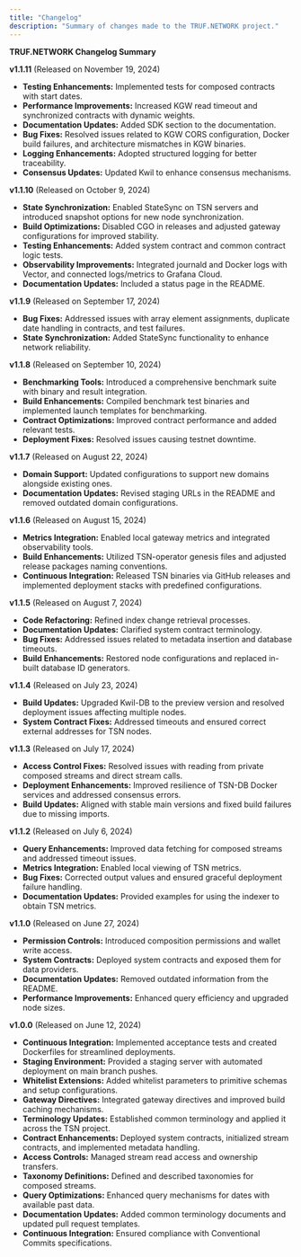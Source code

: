 ---
title: "Changelog"
description: "Summary of changes made to the TRUF.NETWORK project."
---

**TRUF.NETWORK Changelog Summary**

**v1.1.11** (Released on November 19, 2024)

- **Testing Enhancements:** Implemented tests for composed contracts with start dates.
- **Performance Improvements:** Increased KGW read timeout and synchronized contracts with dynamic weights.
- **Documentation Updates:** Added SDK section to the documentation.
- **Bug Fixes:** Resolved issues related to KGW CORS configuration, Docker build failures, and architecture mismatches in KGW binaries.
- **Logging Enhancements:** Adopted structured logging for better traceability.
- **Consensus Updates:** Updated Kwil to enhance consensus mechanisms.

**v1.1.10** (Released on October 9, 2024)

- **State Synchronization:** Enabled StateSync on TSN servers and introduced snapshot options for new node synchronization.
- **Build Optimizations:** Disabled CGO in releases and adjusted gateway configurations for improved stability.
- **Testing Enhancements:** Added system contract and common contract logic tests.
- **Observability Improvements:** Integrated journald and Docker logs with Vector, and connected logs/metrics to Grafana Cloud.
- **Documentation Updates:** Included a status page in the README.

**v1.1.9** (Released on September 17, 2024)

- **Bug Fixes:** Addressed issues with array element assignments, duplicate date handling in contracts, and test failures.
- **State Synchronization:** Added StateSync functionality to enhance network reliability.

**v1.1.8** (Released on September 10, 2024)

- **Benchmarking Tools:** Introduced a comprehensive benchmark suite with binary and result integration.
- **Build Enhancements:** Compiled benchmark test binaries and implemented launch templates for benchmarking.
- **Contract Optimizations:** Improved contract performance and added relevant tests.
- **Deployment Fixes:** Resolved issues causing testnet downtime.

**v1.1.7** (Released on August 22, 2024)

- **Domain Support:** Updated configurations to support new domains alongside existing ones.
- **Documentation Updates:** Revised staging URLs in the README and removed outdated domain configurations.

**v1.1.6** (Released on August 15, 2024)

- **Metrics Integration:** Enabled local gateway metrics and integrated observability tools.
- **Build Enhancements:** Utilized TSN-operator genesis files and adjusted release packages naming conventions.
- **Continuous Integration:** Released TSN binaries via GitHub releases and implemented deployment stacks with predefined configurations.

**v1.1.5** (Released on August 7, 2024)

- **Code Refactoring:** Refined index change retrieval processes.
- **Documentation Updates:** Clarified system contract terminology.
- **Bug Fixes:** Addressed issues related to metadata insertion and database timeouts.
- **Build Enhancements:** Restored node configurations and replaced in-built database ID generators.

**v1.1.4** (Released on July 23, 2024)

- **Build Updates:** Upgraded Kwil-DB to the preview version and resolved deployment issues affecting multiple nodes.
- **System Contract Fixes:** Addressed timeouts and ensured correct external addresses for TSN nodes.

**v1.1.3** (Released on July 17, 2024)

- **Access Control Fixes:** Resolved issues with reading from private composed streams and direct stream calls.
- **Deployment Enhancements:** Improved resilience of TSN-DB Docker services and addressed consensus errors.
- **Build Updates:** Aligned with stable main versions and fixed build failures due to missing imports.

**v1.1.2** (Released on July 6, 2024)

- **Query Enhancements:** Improved data fetching for composed streams and addressed timeout issues.
- **Metrics Integration:** Enabled local viewing of TSN metrics.
- **Bug Fixes:** Corrected output values and ensured graceful deployment failure handling.
- **Documentation Updates:** Provided examples for using the indexer to obtain TSN metrics.

**v1.1.0** (Released on June 27, 2024)

- **Permission Controls:** Introduced composition permissions and wallet write access.
- **System Contracts:** Deployed system contracts and exposed them for data providers.
- **Documentation Updates:** Removed outdated information from the README.
- **Performance Improvements:** Enhanced query efficiency and upgraded node sizes.

**v1.0.0** (Released on June 12, 2024)

- **Continuous Integration:** Implemented acceptance tests and created Dockerfiles for streamlined deployments.
- **Staging Environment:** Provided a staging server with automated deployment on main branch pushes.
- **Whitelist Extensions:** Added whitelist parameters to primitive schemas and setup configurations.
- **Gateway Directives:** Integrated gateway directives and improved build caching mechanisms.
- **Terminology Updates:** Established common terminology and applied it across the TSN project.
- **Contract Enhancements:** Deployed system contracts, initialized stream contracts, and implemented metadata handling.
- **Access Controls:** Managed stream read access and ownership transfers.
- **Taxonomy Definitions:** Defined and described taxonomies for composed streams.
- **Query Optimizations:** Enhanced query mechanisms for dates with available past data.
- **Documentation Updates:** Added common terminology documents and updated pull request templates.
- **Continuous Integration:** Ensured compliance with Conventional Commits specifications.
